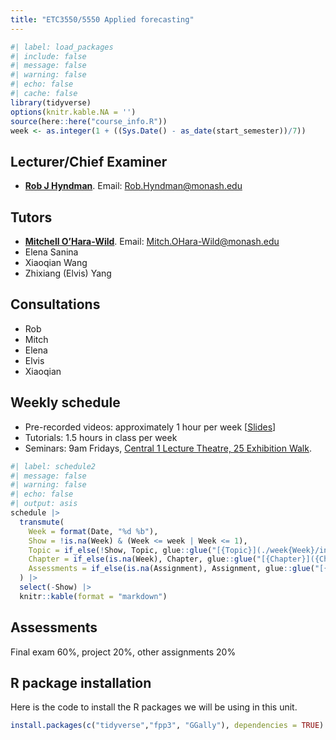 ```yaml
---
title: "ETC3550/5550 Applied forecasting"
---
```


```r
#| label: load_packages
#| include: false
#| message: false
#| warning: false
#| echo: false
#| cache: false
library(tidyverse)
options(knitr.kable.NA = '')
source(here::here("course_info.R"))
week <- as.integer(1 + ((Sys.Date() - as_date(start_semester))/7))
```

## Lecturer/Chief Examiner

* [**Rob J Hyndman**](https://robjhyndman.com). Email: [Rob.Hyndman@monash.edu](mailto:Rob.Hyndman@monash.edu)

## Tutors

* [**Mitchell O'Hara-Wild**](https://mitchelloharawild.com). Email: [Mitch.OHara-Wild@monash.edu](mailto:Mitch.OHara-Wild@monash.edu)
* Elena Sanina
* Xiaoqian Wang
* Zhixiang (Elvis) Yang

## Consultations

* Rob
* Mitch
* Elena
* Elvis
* Xiaoqian

## Weekly schedule

* Pre-recorded videos: approximately 1 hour per week [[Slides](https://github.com/robjhyndman/fpp3_slides)]
* Tutorials: 1.5 hours in class per week
* Seminars: 9am Fridays, [Central 1 Lecture Theatre, 25 Exhibition Walk](https://maps.app.goo.gl/RKdmJq2tBfw8ViNT9).


```r
#| label: schedule2
#| message: false
#| warning: false
#| echo: false
#| output: asis
schedule |>
  transmute(
    Week = format(Date, "%d %b"),
    Show = !is.na(Week) & (Week <= week | Week <= 1),
    Topic = if_else(!Show, Topic, glue::glue("[{Topic}](./week{Week}/index.html)")),
    Chapter = if_else(is.na(Week), Chapter, glue::glue("[{Chapter}]({Chapter_URL})")),
    Assessments = if_else(is.na(Assignment), Assignment, glue::glue("[{Assignment}]({File})"))
  ) |>
  select(-Show) |>
  knitr::kable(format = "markdown")
```

## Assessments

Final exam 60%, project 20%, other assignments 20%

## R package installation

Here is the code to install the R packages we will be using in this unit.

```r
install.packages(c("tidyverse","fpp3", "GGally"), dependencies = TRUE)
```

